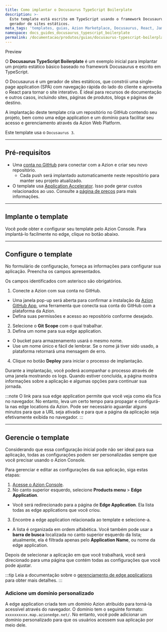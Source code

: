 ```yaml
---
title: Como implantar o Docusaurus TypeScript Boilerplate
description: >-
  Este template está escrito em TypeScript usando o framework Docusaurus, um
  gerador de sites estáticos.
meta_tags: 'templates, guias, Azion Marketplace, Docusaurus, React, Jamstack, TypeScript'
namespace: docs_guides_docusaurus_typescript_boilerplate
permalink: /documentacao/produtos/guias/docusaurus-typescript-boilerplate/
---
```



<Tag severity="info" client:only="vue">
Preview
</Tag>

O **Docusaurus TypeScript Boilerplate** é um exemplo inicial para implantar um projeto estático básico baseado no framework Docusaurus e escrito em TypeScript.

O Docusaurus é um gerador de sites estáticos, que constrói uma single-page application (SPA) com navegação rápida do lado do cliente e aproveita o React para tornar o site interativo. É ideal para recursos de documentação e outros casos, incluindo sites, páginas de produtos, blogs e páginas de destino.

A implantação deste template cria um repositório no GitHub contendo seu projeto, bem como uma edge application e um domínio para facilitar seu acesso e gerenciamento através da Azion Web Platform.

Este template usa o `Docusaurus 3`.

---

## Pré-requisitos

- Uma [conta no GitHub](https://github.com/signup) para conectar com a Azion e criar seu novo repositório.
  - Cada push será implantado automaticamente neste repositório para manter seu projeto atualizado.
- O template usa [Application Accelerator](/pt-br/documentacao/produtos/build/edge-application/application-accelerator/). Isso pode gerar custos relacionados ao uso. Consulte a [página de preços](/pt-br/documentacao/produtos/precos/) para mais informações.

---

## Implante o template

Você pode obter e configurar seu template pelo Azion Console. Para implantá-lo facilmente no edge, clique no botão abaixo.

  <LinkButton
    label="Implantar"
    link="https://console.azion.com/create/docusaurus/docusaurus-boilerplate-typescript"
    icon="ai ai-azion"
    icon-pos="left"
  />

---

## Configure o template

No formulário de configuração, forneça as informações para configurar sua aplicação. Preencha os campos apresentados.

Os campos identificados com asterisco são obrigatórios.

1. Conecte a Azion com sua conta no GitHub.
- Uma janela pop-up será aberta para confirmar a instalação da [Azion GitHub App](/pt-br/documentacao/produtos/guias/azion-github-app/), uma ferramenta que conecta sua conta do GitHub com a plataforma da Azion.
- Defina suas permissões e acesso ao repositório conforme desejado.
2. Selecione o **Git Scope** com o qual trabalhar.
3. Defina um nome para sua edge application.
- O bucket para armazenamento usará o mesmo nome.
- Use um nome único e fácil de lembrar. Se o nome já tiver sido usado, a plataforma retornará uma mensagem de erro.
4. Clique no botão **Deploy** para iniciar o processo de implantação.

Durante a implantação, você poderá acompanhar o processo através de uma janela mostrando os logs. Quando estiver concluída, a página mostra informações sobre a aplicação e algumas opções para continuar sua jornada.

:::note
O link para sua edge application permite que você veja como ela fica no navegador. No entanto, leva um certo tempo para propagar e configurá-la nas edge locations da Azion. Pode ser necessário aguardar alguns minutos para que a URL seja ativada e para que a página da aplicação seja efetivamente exibida no navegador.
:::

---

## Gerencie o template

Considerando que essa configuração inicial pode não ser ideal para sua aplicação, todas as configurações podem ser personalizadas sempre que você precisar usando o Azion Console.

Para gerenciar e editar as configurações da sua aplicação, siga estas etapas:

1. [Acesse o Azion Console](https://console.azion.com).
2. No canto superior esquerdo, selecione **Products menu** > **Edge Application**.
- Você será redirecionado para a página de **Edge Application**. Ela lista todas as edge applications que você criou.
3. Encontre a edge application relacionada ao template e selecione-a.
- A lista é organizada em ordem alfabética. Você também pode usar a **barra de busca** localizada no canto superior esquerdo da lista; atualmente, ela é filtrada apenas pelo **Application Name**, ou nome da edge application.

Depois de selecionar a aplicação em que você trabalhará, você será direcionado para uma página que contém todas as configurações que você pode ajustar.

:::tip
Leia a documentação sobre o [gerenciamento de edge applications](/pt-br/documentacao/produtos/build/edge-application/primeiros-passos/) para obter mais detalhes.
:::

### Adicione um domínio personalizado

A edge application criada tem um domínio Azion atribuído para torná-la acessível através do navegador. O domínio tem o seguinte formato: `xxxxxxxxxx.map.azionedge.net/`. No entanto, você pode adicionar um domínio personalizado para que os usuários acessem sua aplicação por meio dele.


<LinkButton link="/pt-br/documentacao/produtos/guias/configurar-dominio/" label="Consulte o guia para configurar domínios" severity="secondary" /> 

